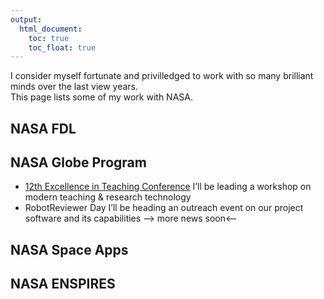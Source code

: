 ```yaml
---
output:
  html_document: 
    toc: true
    toc_float: true
---
```


<link rel="stylesheet" href="styles.css" type="text/css">

I consider myself fortunate and privilledged to work with so many brilliant minds over the last view years.<br>
This page lists some of my work with NASA.<br>

## NASA FDL

## NASA Globe Program

- [12th Excellence in Teaching Conference](https://www.kcl.ac.uk/academy/educators-network/Excellence-in-Teaching-Conference.aspx) I'll be leading a workshop on modern teaching & research technology<br>
- RobotReviewer Day I'll be heading an outreach event on our project software and its capabilities ---> more news soon<---<br>

## NASA Space Apps 

## NASA ENSPIRES 

